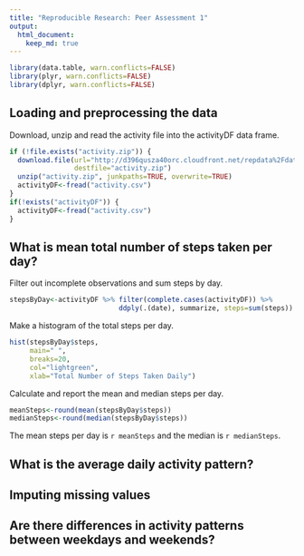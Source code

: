 ```yaml
---
title: "Reproducible Research: Peer Assessment 1"
output: 
  html_document:
    keep_md: true
---
```

```r
library(data.table, warn.conflicts=FALSE)
library(plyr, warn.conflicts=FALSE)
library(dplyr, warn.conflicts=FALSE)
```

## Loading and preprocessing the data
Download, unzip and read the activity file into the activityDF data frame.
```r
if (!file.exists("activity.zip")) {
  download.file(url="http://d396qusza40orc.cloudfront.net/repdata%2Fdata%2Factivity.zip", 
                destfile="activity.zip")
  unzip("activity.zip", junkpaths=TRUE, overwrite=TRUE)
  activityDF<-fread("activity.csv")
}
if(!exists("activityDF")) {
  activityDF<-fread("activity.csv")
}
```

## What is mean total number of steps taken per day?

Filter out incomplete observations and sum steps by day.

```r
stepsByDay<-activityDF %>% filter(complete.cases(activityDF)) %>%
                           ddply(.(date), summarize, steps=sum(steps))
```


Make a histogram of the total steps per day.
```r
hist(stepsByDay$steps, 
     main=" ",
     breaks=20,
     col="lightgreen",
     xlab="Total Number of Steps Taken Daily")
```


Calculate and report the mean and median steps per day. 
```r
meanSteps<-round(mean(stepsByDay$steps))
medianSteps<-round(median(stepsByDay$steps))
```

The mean steps per day is `r meanSteps` and the median is `r medianSteps`.

## What is the average daily activity pattern?



## Imputing missing values



## Are there differences in activity patterns between weekdays and weekends?

